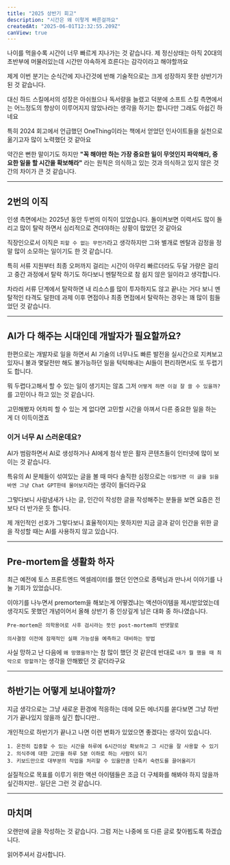 ```yaml
---
title: "2025 상반기 회고"
description: "시간은 왜 이렇게 빠른걸까요"
createdAt: "2025-06-01T12:32:55.209Z"
canView: true
---
```


나이를 먹을수록 시간이 너무 빠르게 지나가는 것 같습니다. 제 정신상태는 아직 20대의 초반부에 머물러있는데 시간만 야속하게 흐른다는 감각이라고 해야할까요

제게 이번 분기는 순식간에 지나간것에 반해 기술적으로는 크게 성장하지 못한 상반기가 된 것 같습니다. 

대신 하드 스킬에서의 성장은 아쉬웠으나 독서량을 늘렸고 덕분에 소프트 스킬 측면에서는 어느정도의 향상이 이루어지지 않았나라는 생각을 하기는 합니다만 그래도 아쉽긴 하네요

특히 2024 회고에서 언급했던 OneThing이라는 책에서 얻었던 인사이트들을 실천으로 옮기고자 많이 노력했던 것 같아요

약간은 뻔한 말이기도 하지만 **"꼭 해야만 하는 가장 중요한 일이 무엇인지 파악해라, 중요한 일을 할 시간을 확보해라"** 라는 원칙은 의식하고 있는 것과 의식하고 있지 않은 것 간의 차이가 큰 것 같습니다.

---

## 2번의 이직

인생 측면에서는 2025년 동안 두번의 이직이 있었습니다. 돌이켜보면 이력서도 많이 돌리고 많이 탈락 하면서 심리적으로 견뎌야하는 상황이 많았던 것 같아요

직장인으로서 이직은 `피할 수 없는 무언가`라고 생각하지만 그와 별개로 멘탈과 감정을 정말 많이 소모하는 일이기도 한 것 같습니다.

특히 서류 지원부터 최종 오퍼까지 걸리는 시간이 아무리 빠르더라도 두달 가량은 걸리고 중간 과정에서 탈락 하기도 하다보니 멘탈적으로 참 쉽지 않은 일이라고 생각합니다.

차라리 서류 단계에서 탈락하면 내 리소스를 많이 투자하지도 않고 끝나는 거다 보니 멘탈적인 타격도 덜한데 과제 이후 면접이나 최종 면접에서 탈락하는 경우는 꽤 많이 힘들었던 것 같습니다.


---

## AI가 다 해주는 시대인데 개발자가 필요할까요?

한편으로는 개발자로 일을 하면서 AI 기술의 너무나도 빠른 발전을 실시간으로 지켜보고 있자니 불과 몇달전만 해도 불가능하던 일을 턱턱해내는 AI들이 편리하면서도 또 두렵기도 합니다.

뭐 두렵다고해서 할 수 있는 일이 생기지는 않죠 그저 `어떻게 하면 이걸 잘 쓸 수 있을까?`를 고민이나 하고 있는 것 같습니다.

고민해봤자 어차피 할 수 있는 게 없다면 고민할 시간을 아껴서 다른 중요한 일을 하는 게 더 이득이겠죠

### 이거 너무 AI 스러운데요?

AI가 범람하면서 AI로 생성하거나 AI에게 첨삭 받은 활자 콘텐츠들이 인터넷에 많이 보이는 것 같습니다.

특유의 AI 문체들이 섞여있는 글을 볼 때 마다 솔직한 심정으로는 `이럴거면 이 글을 읽을 바엔 그냥 Chat GPT한테 물어보지`라는 생각이 들더라구요

그렇다보니 사람냄새가 나는 글, 인간이 작성한 글을 작성해주는 분들을 보면 요즘은 전보다 더 반가운 듯 합니다.

제 개인적인 선호가 그렇다보니 효율적이지는 못하지만 지금 글과 같이 인간을 위한 글을 작성할 때는 AI를 사용하지 않고 있습니다.


---

## Pre-mortem을 생활화 하자

최근 예전에 토스 프론트엔드 엑셀레이터를 했던 인연으로 종택님과 만나서 이야기를 나눌 기회가 있었습니다.

이야기를 나누면서 premortem을 해보는게 어떻겠냐는 액션아이템을 제시받았었는데 생각지도 못했던 개념이어서 올해 상반기 중 인상깊게 남은 대화 중 하나였습니다.

```
Pre-mortem은 의학용어로 사후 검시라는 뜻인 post-mortem의 반댓말로

의사결정 이전에 잠재적인 실패 가능성을 예측하고 대비하는 방법 
```

사실 망하고 난 다음에 `왜 망했을까?`는 참 많이 했던 것 같은데 반대로 `내가 뭘 했을 때 최악으로 망할까?`는 생각을 안해봤던 것 같더라구요


---


## 하반기는 어떻게 보내야할까?

지금 생각으로는 그냥 새로운 환경에 적응하는 데에 모든 에너지를 쏟다보면 그냥 하반기가 끝나있지 않을까 싶긴 합니다만..

개인적으로 하반기가 끝나고 나면 이런 변화가 있었으면 좋겠다는 생각이 있습니다.

```
1. 온전히 집중할 수 있는 시간을 하루에 6시간이상 확보하고 그 시간을 잘 사용할 수 있기
2. 의식주에 대한 고민을 하루 5분 이하로 하는 사람이 되기
3. 키보드만으로 대부분의 작업을 처리할 수 있을만큼 단축키 숙련도를 끌어올리기
```

실질적으로 목표를 이루기 위한 액션 아이템들은 조금 더 구체화를 해봐야 하지 않을까 싶긴하지만.. 일단은 그런 것 같습니다.

---

## 마치며

오랜만에 글을 작성하는 것 같습니다. 그럼 저는 나중에 또 다른 글로 찾아뵙도록 하겠습니다. 

읽어주셔서 감사합니다.
